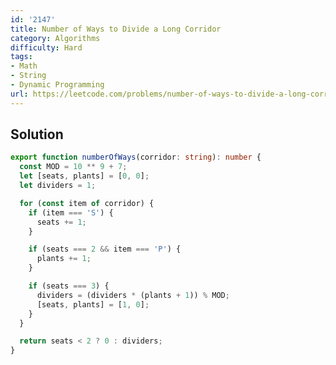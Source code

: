 ```yaml
---
id: '2147'
title: Number of Ways to Divide a Long Corridor
category: Algorithms
difficulty: Hard
tags:
- Math
- String
- Dynamic Programming
url: https://leetcode.com/problems/number-of-ways-to-divide-a-long-corridor
---
```


## Solution

```typescript filename="solution.ts" copy
export function numberOfWays(corridor: string): number {
  const MOD = 10 ** 9 + 7;
  let [seats, plants] = [0, 0];
  let dividers = 1;

  for (const item of corridor) {
    if (item === 'S') {
      seats += 1;
    }

    if (seats === 2 && item === 'P') {
      plants += 1;
    }

    if (seats === 3) {
      dividers = (dividers * (plants + 1)) % MOD;
      [seats, plants] = [1, 0];
    }
  }

  return seats < 2 ? 0 : dividers;
}
```

